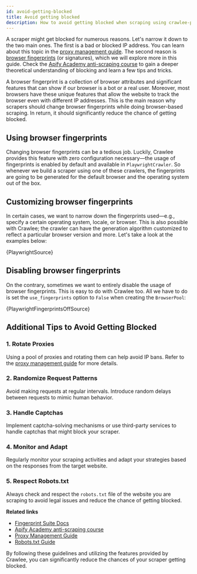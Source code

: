 ```yaml
---
id: avoid-getting-blocked
title: Avoid getting blocked
description: How to avoid getting blocked when scraping using crawlee-python.
---
```




A scraper might get blocked for numerous reasons. Let's narrow it down to the two main ones. The first is a bad or blocked IP address. You can learn about this topic in the [proxy management guide](./proxy-management). The second reason is [browser fingerprints](https://pixelprivacy.com/resources/browser-fingerprinting/) (or signatures), which we will explore more in this guide. Check the [Apify Academy anti-scraping course](https://docs.apify.com/academy/anti-scraping) to gain a deeper theoretical understanding of blocking and learn a few tips and tricks.

A browser fingerprint is a collection of browser attributes and significant features that can show if our browser is a bot or a real user. Moreover, most browsers have these unique features that allow the website to track the browser even with different IP addresses. This is the main reason why scrapers should change browser fingerprints while doing browser-based scraping. In return, it should significantly reduce the chance of getting blocked.

## Using browser fingerprints

Changing browser fingerprints can be a tedious job. Luckily, Crawlee provides this feature with zero configuration necessary—the usage of fingerprints is enabled by default and available in `PlaywrightCrawler`. So whenever we build a scraper using one of these crawlers, the fingerprints are going to be generated for the default browser and the operating system out of the box.

## Customizing browser fingerprints

In certain cases, we want to narrow down the fingerprints used—e.g., specify a certain operating system, locale, or browser. This is also possible with Crawlee; the crawler can have the generation algorithm customized to reflect a particular browser version and more. Let's take a look at the examples below:

<Tabs groupId="avoid_blocking">
    <TabItem value="playwright" label="PlaywrightCrawler" default>
        <CodeBlock language="python">
            {PlaywrightSource}
        </CodeBlock>
    </TabItem>
    
</Tabs>

## Disabling browser fingerprints

On the contrary, sometimes we want to entirely disable the usage of browser fingerprints. This is easy to do with Crawlee too. All we have to do is set the `use_fingerprints` option to `False` when creating the `BrowserPool`:

<Tabs groupId="avoid_blocking">
    <TabItem value="playwright" label="PlaywrightCrawler" default>
        <CodeBlock language="python">
            {PlaywrightFingerprintsOffSource}
        </CodeBlock>
    </TabItem>
   
</Tabs>


## Additional Tips to Avoid Getting Blocked

### 1. Rotate Proxies
Using a pool of proxies and rotating them can help avoid IP bans. Refer to the [proxy management guide](./proxy-management) for more details.

### 2. Randomize Request Patterns
Avoid making requests at regular intervals. Introduce random delays between requests to mimic human behavior.

### 3. Handle Captchas
Implement captcha-solving mechanisms or use third-party services to handle captchas that might block your scraper.

### 4. Monitor and Adapt
Regularly monitor your scraping activities and adapt your strategies based on the responses from the target website.

### 5. Respect Robots.txt
Always check and respect the `robots.txt` file of the website you are scraping to avoid legal issues and reduce the chance of getting blocked.

**Related links**

- [Fingerprint Suite Docs](https://github.com/apify/fingerprint-suite)
- [Apify Academy anti-scraping course](https://docs.apify.com/academy/anti-scraping)
- [Proxy Management Guide](./proxy-management)
- [Robots.txt Guide](https://www.robotstxt.org/)

By following these guidelines and utilizing the features provided by Crawlee, you can significantly reduce the chances of your scraper getting blocked.
